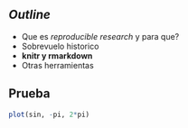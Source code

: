 ## _Outline_

- Que es _reproducible research_ y para que?
- Sobrevuelo historico
- **knitr y rmarkdown**
- Otras herramientas

## Prueba

```r
plot(sin, -pi, 2*pi)
```
